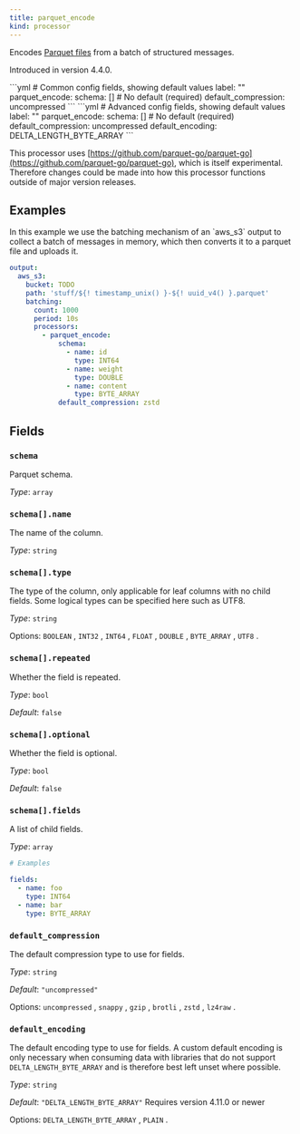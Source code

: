```yaml
---
title: parquet_encode
kind: processor
---
```


Encodes [Parquet files](https://parquet.apache.org/docs/) from a batch of structured messages.

Introduced in version 4.4.0.


<Tabs>
<TabItem label="Common">
```yml
# Common config fields, showing default values
label: ""
parquet_encode:
  schema: [] # No default (required)
  default_compression: uncompressed
```
</TabItem>
<TabItem label="Advanced">
```yml
# Advanced config fields, showing default values
label: ""
parquet_encode:
  schema: [] # No default (required)
  default_compression: uncompressed
  default_encoding: DELTA_LENGTH_BYTE_ARRAY
```
</TabItem>
</Tabs>

This processor uses [https://github.com/parquet-go/parquet-go](https://github.com/parquet-go/parquet-go), which is itself experimental. Therefore changes could be made into how this processor functions outside of major version releases.


## Examples

<Tabs>
<TabItem label="Writing Parquet Files to AWS S3">
In this example we use the batching mechanism of an `aws_s3` output to collect a batch of messages in memory, which then converts it to a parquet file and uploads it.

```yaml
output:
  aws_s3:
    bucket: TODO
    path: 'stuff/${! timestamp_unix() }-${! uuid_v4() }.parquet'
    batching:
      count: 1000
      period: 10s
      processors:
        - parquet_encode:
            schema:
              - name: id
                type: INT64
              - name: weight
                type: DOUBLE
              - name: content
                type: BYTE_ARRAY
            default_compression: zstd
```

</TabItem>
</Tabs>

## Fields

### `schema`

Parquet schema.


*Type*: `array`


### `schema[].name`

The name of the column.


*Type*: `string`


### `schema[].type`

The type of the column, only applicable for leaf columns with no child fields. Some logical types can be specified here such as UTF8.


*Type*: `string`


Options:
`BOOLEAN`
, `INT32`
, `INT64`
, `FLOAT`
, `DOUBLE`
, `BYTE_ARRAY`
, `UTF8`
.

### `schema[].repeated`

Whether the field is repeated.


*Type*: `bool`

*Default*: `false`

### `schema[].optional`

Whether the field is optional.


*Type*: `bool`

*Default*: `false`

### `schema[].fields`

A list of child fields.


*Type*: `array`


```yml
# Examples

fields:
  - name: foo
    type: INT64
  - name: bar
    type: BYTE_ARRAY
```

### `default_compression`

The default compression type to use for fields.


*Type*: `string`

*Default*: `"uncompressed"`

Options:
`uncompressed`
, `snappy`
, `gzip`
, `brotli`
, `zstd`
, `lz4raw`
.

### `default_encoding`

The default encoding type to use for fields. A custom default encoding is only necessary when consuming data with libraries that do not support `DELTA_LENGTH_BYTE_ARRAY` and is therefore best left unset where possible.


*Type*: `string`

*Default*: `"DELTA_LENGTH_BYTE_ARRAY"`
Requires version 4.11.0 or newer

Options:
`DELTA_LENGTH_BYTE_ARRAY`
, `PLAIN`
.


